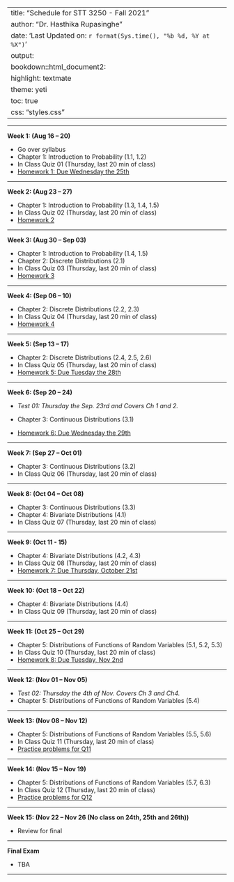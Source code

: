 
---
title: "Schedule for STT 3250 - Fall 2021"
author: "Dr. Hasthika Rupasinghe"
date: 'Last Updated on: `r format(Sys.time(), "%b %d, %Y at %X")`'
output:
  bookdown::html_document2:
    highlight: textmate
    theme: yeti
    toc: true
    css: "styles.css"
---

***

**Week 1: (Aug 16 -- 20)**

* Go over syllabus
* Chapter 1: Introduction to Probability (1.1, 1.2)
* In Class Quiz 01 (Thursday, last 20 min of class)
* [Homework 1: Due Wednesday the 25th](Homework.html)


***

**Week 2: (Aug 23 -- 27)**

* Chapter 1: Introduction to Probability (1.3, 1.4, 1.5)
* In Class Quiz 02 (Thursday, last 20 min of class)
* [Homework 2](Homework.html)



***

**Week 3: (Aug 30 -- Sep 03)**

* Chapter 1: Introduction to Probability (1.4, 1.5)
* Chapter 2: Discrete Distributions (2.1)
* In Class Quiz 03 (Thursday, last 20 min of class)
* [Homework 3](Homework.html)




***

**Week 4: (Sep 06 -- 10)**

* Chapter 2: Discrete Distributions (2.2, 2.3)
* In Class Quiz 04 (Thursday, last 20 min of class)
* [Homework 4](Homework.html)



***

**Week 5: (Sep 13 -- 17)**

* Chapter 2: Discrete Distributions (2.4, 2.5, 2.6)
* In Class Quiz 05 (Thursday, last 20 min of class)
* [Homework 5: Due Tuesday the 28th](Homework.html)



***

**Week 6: (Sep 20 -- 24)**

* *Test 01: Thursday the Sep. 23rd and Covers Ch 1 and 2.*

* Chapter 3: Continuous Distributions (3.1)
* [Homework 6: Due Wednesday the 29th](Homework.html)



***

**Week 7: (Sep 27 -- Oct 01)**

* Chapter 3: Continuous Distributions (3.2)
* In Class Quiz 06 (Thursday, last 20 min of class)




***

**Week 8: (Oct 04 -- Oct 08)**

* Chapter 3: Continuous Distributions (3.3)
* Chapter 4: Bivariate Distributions (4.1)
* In Class Quiz 07 (Thursday, last 20 min of class)




***

**Week 9: (Oct 11 - 15)**

* Chapter 4: Bivariate Distributions (4.2, 4.3)
* In Class Quiz 08 (Thursday, last 20 min of class)
* [Homework 7: Due Thursday, October 21st](Homework.html)

***

**Week 10: (Oct 18 -- Oct 22)**

* Chapter 4: Bivariate Distributions (4.4)
* In Class Quiz 09 (Thursday, last 20 min of class)



***

**Week 11: (Oct 25 -- Oct 29)**

* Chapter 5: Distributions of Functions of Random Variables (5.1, 5.2, 5.3)
* In Class Quiz 10 (Thursday, last 20 min of class)
* [Homework 8: Due Tuesday, Nov 2nd](Homework.html)


***

**Week 12: (Nov 01 -- Nov 05)**

* *Test 02: Thursday the 4th of Nov. Covers Ch 3 and Ch4.*
* Chapter 5: Distributions of Functions of Random Variables (5.4)


***

**Week 13: (Nov 08 -- Nov 12)**

* Chapter 5: Distributions of Functions of Random Variables (5.5, 5.6)
* In Class Quiz 11 (Thursday, last 20 min of class)
* [Practice problems for Q11 ](Homework.html)


***

**Week 14: (Nov 15 -- Nov 19)**

* Chapter 5: Distributions of Functions of Random Variables (5.7, 6.3)
* In Class Quiz 12 (Thursday, last 20 min of class)
* [Practice problems for Q12 ](Homework.html)


***

**Week 15: (Nov 22 -- Nov 26 (No class on 24th, 25th and 26th))**


* Review for final

***

**Final Exam**

* TBA

***

